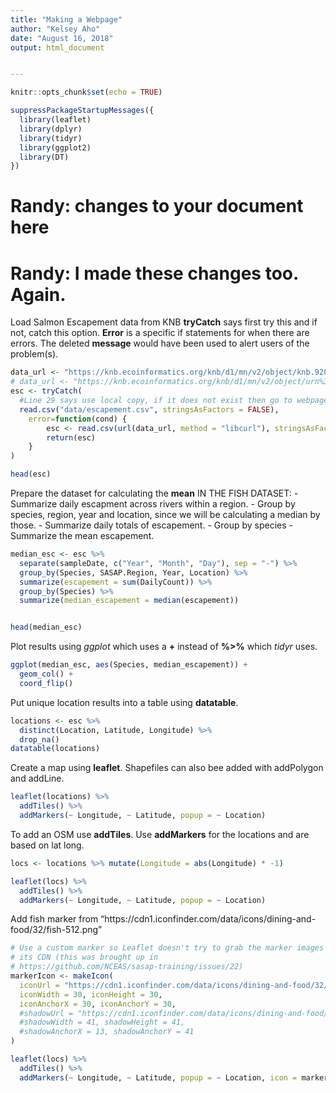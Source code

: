 ```yaml
---
title: "Making a Webpage"
author: "Kelsey Aho"
date: "August 16, 2018"
output: html_document


---
```


```r
knitr::opts_chunk$set(echo = TRUE)
```

```r
suppressPackageStartupMessages({
  library(leaflet)
  library(dplyr)
  library(tidyr)
  library(ggplot2)
  library(DT)
})
```


# Randy: changes to your document here
# Randy: I made these changes too.  Again.
Load Salmon Escapement data from KNB
**tryCatch** says first try this and if not, catch this option. 
**Error** is a specific if statements for when there are errors.
The deleted **message** would have been used to alert users of the problem(s).
```r
data_url <- "https://knb.ecoinformatics.org/knb/d1/mn/v2/object/knb.92020.1"
# data_url <- "https://knb.ecoinformatics.org/knb/d1/mn/v2/object/urn%3Auuid%3Af119a05b-bbe7-4aea-93c6-85434dcb1c5e"
esc <- tryCatch(
  #Line 29 says use local copy, if it does not exist then go to webpage.  
  read.csv("data/escapement.csv", stringsAsFactors = FALSE),
    error=function(cond) {
        esc <- read.csv(url(data_url, method = "libcurl"), stringsAsFactors = FALSE)
        return(esc)
    }
)

head(esc)
```

Prepare the dataset for calculating the **mean** IN THE FISH DATASET:
- Summarize daily escapment across rivers within a region.
- Group by species, region, year and location, since we will be calculating a median by those.
- Summarize daily totals of escapement.
- Group by species
- Summarize the mean escapement.
```r
median_esc <- esc %>% 
  separate(sampleDate, c("Year", "Month", "Day"), sep = "-") %>% 
  group_by(Species, SASAP.Region, Year, Location) %>% 
  summarize(escapement = sum(DailyCount)) %>% 
  group_by(Species) %>% 
  summarize(median_escapement = median(escapement))


head(median_esc)
```


Plot results using *ggplot* which uses a **+** instead of **%>%** which *tidyr* uses.
```r
ggplot(median_esc, aes(Species, median_escapement)) +
  geom_col() +
  coord_flip()

```


Put unique location results into a table using **datatable**.
```r
locations <- esc %>% 
  distinct(Location, Latitude, Longitude) %>% 
  drop_na()
datatable(locations)

```


Create a map using **leaflet**. Shapefiles can also bee added with addPolygon and addLine.
```r
leaflet(locations) %>% 
  addTiles() %>% 
  addMarkers(~ Longitude, ~ Latitude, popup = ~ Location)

```


To add an OSM use **addTiles**. Use **addMarkers** for the locations and are based on lat long.
```r
locs <- locations %>% mutate(Longitude = abs(Longitude) * -1)

leaflet(locs) %>% 
  addTiles() %>% 
  addMarkers(~ Longitude, ~ Latitude, popup = ~ Location)

```

Add fish marker from "https://cdn1.iconfinder.com/data/icons/dining-and-food/32/fish-512.png"
```r

# Use a custom marker so Leaflet doesn't try to grab the marker images from 
# its CDN (this was brought up in 
# https://github.com/NCEAS/sasap-training/issues/22)
markerIcon <- makeIcon(
  iconUrl = "https://cdn1.iconfinder.com/data/icons/dining-and-food/32/fish-512.png",
  iconWidth = 30, iconHeight = 30,
  iconAnchorX = 30, iconAnchorY = 30,
  #shadowUrl = "https://cdn1.iconfinder.com/data/icons/dining-and-food/32/fish-512.png",
  #shadowWidth = 41, shadowHeight = 41,
  #shadowAnchorX = 13, shadowAnchorY = 41
)

leaflet(locs) %>% 
  addTiles() %>% 
  addMarkers(~ Longitude, ~ Latitude, popup = ~ Location, icon = markerIcon)


```




